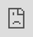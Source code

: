 # Work with Stress and Resilience

## Overview {.unnumbered}

In Unit 5, both stress and resilience will be explored in detail. While these may appear to be distinct topics, they are deeply interconnected. Stress is an inevitable part of life, arising from various external and internal pressures, while resilience is the capacity to adapt and bounce back from these challenges. The relationship between the two is significant: the more resilient we become, the better we are at managing stress. Although stress will always exist, a resilient individual can approach it differently, viewing obstacles as opportunities for growth rather than insurmountable difficulties. Resilience doesn’t eliminate stress, but it transforms the way we interact with it. With greater resilience, stressful situations are less likely to overwhelm us, and we develop healthier coping mechanisms. Instead of being paralyzed or drained by stress, resilience empowers us to stay grounded, think clearly, and respond effectively. Through building resilience, we gain the tools to reduce the impact of stress on our emotional, mental, and even physical well-being. In other words, by strengthening our resilience, we can significantly alter our experience of stress, making it less of a burden and more of a manageable part of our personal and professional lives.

### Topics {.unnumbered}

This unit is divided into the following topics:

1. Stress and Resilience
2. The Development of Stress and Resilience
3. Strategies for Dealing with Stress and Resilience

### Unit Learning Outcomes {.unnumbered}

When you have completed this unit you will be able to:

- Identify some of the major researchers in the field of resilience and stress
- Demonstrate and practice what wellness and thriving could look like
- Describe the brain under stress and how resilience is built
- Conceptualize a case dealing with stress and resilience
- Practice the skill of validation as outlined in EFFT
- Develop a preliminary treatment plan and know where to find resources and further specialized training

### Learning Activities {.unnumbered}

Here is a list of learning activities that will benefit you in completing this unit. You may find it useful for planning your work.

::: {.learning-activity time=""}

1. Read…
2. Watch…
3. Explore…
4. Complete the ungraded quiz.

::: {.note icon="true"}

Working through course activities will help you to meet the learning outcomes and successfully complete your assessments.

:::

:::

### Assessment {.unnumbered}

Please see the Assessment section in Moodle for assignment details.

### Resources {.unnumbered}

Here are the resources you will need to complete this unit.

- Lafrance, A., Henderson, K. A., & Mayman, S. (2020). *Emotion-Focused Family Therapy: A Transdiagnostic Model for Caregiver-Focused Interventions*. American Psychological Association.

::: {.prote}

Comment(s) from Werd:

Reference: Emotion-Focused Family Therapy: A Transdiagnostic Model for Caregiver-Focused Interventions

Comment: Link if appropriate Deb Troendle-Scott | 2025-06-04T16:34:00Z

:::

- Other online resources will be provided in the unit.

## Stress and Resilience

Stress and its manifestation in the body are the topics we explore in Unit 5. As research shows, experiencing stress is detrimental to our bodies and our health in general. It is therefore very important to develop and expand our resilience in order to properly handle and interact with stress.

In the same manner as in previous units, I would like to acknowledge and hear from those who have contributed to the field of stress and resilience research. Although the scope of research has expanded greatly, it is important to recall where we began.

### Activity: Video and Reading | The "Fathers" of Stress and Resilience

::: {.learning-activity time="00 minutesminutes"}

**Dr. Hans Seyle**

In the world of stress management, Hans Selye is widely acknowledged as the "father of the field." As such, he is a Canadian resource for the rest of the world. Over 1,700 scholarly papers and 39 books were published by Dr. Selye following his first scientific paper to identify and define "stress" in 1936. His work was cited in more than 362,000 scientific papers and in countless popular magazine articles, in nearly every major language, and in every country in the world by the time of his death in late 1982. There is no doubt that he is the most frequently cited author on stress in the world. Selye proposed that throughout a period of exposure to a nonspecific demand, stress remains present in an individual’s body. Among his distinctions, Selye called the cumulative effects of chronically applied stressors "general adaptation syndrome," also known as Selye’s syndrome in the literature.

Dr. Selye is one of the founders of the Canadian Institute of Stress. You may wish to spend a few minutes exploring their [website](https://stresscanada.org/){target="_blank"} (2024).

Watch the following video to learn more about one of Dr. Hans Selye’s major contributions to stress research. Please note that the video is 4:01 minutes long.

::: {.prote}

Comment(s) from Werd:

Reference: Please note that the video is 4:01 minutes long.

Comment: If important, this information could be given in the template for estimated time above (generally speaking, unless videos are much longer than usual, e.g., an hour-long video, it is probably not necessary to note the time) Deb Troendle-Scott | 2025-06-04T16:38:00Z

:::

- [*Hans Selye’s General Adaption Syndrome and the HPA Axis: Exploring the Connection*](https://www.youtube.com/watch?v=9FdmxfXrygA){target="_blank"} (2017)

**Questions to Consider**

After viewing the video consider the following questions and use them as a tool to help you process the information.

1. What is general adaptation syndrome?
2. What is it better described as?
3. What is the HPA? How can it weaken?

**Norman Garmezy**

The resilience theory is regarded as the brainchild of Norman Garmezy, the "father" of resilience theory. In addition to his work in developmental psychopathology, Garmezy was a professor of psychology; he held positions at Duke University (1950–1961) and the Institute of Child Development at the University of Minnesota (1961–1989) after receiving his doctorate from the University of Iowa in 1950. His early work focused on the etiology of schizophrenia, but his later work focused on child development risks, resilience, stress, and coping. We will spend some time getting to know his research, even though there have been further advances since his discoveries in the 1980s and 1990s.

We will be reading from Ann Masten’s book, *[Ordinary Magic](https://d.docs.live.net/47342b2749fd82eb/Desktop/_Trinity%20Western_Editing/Psych%20339/1.%20Original%20Files%20From%20Production/assets/u5/Ordinary_Magic_Introduction.pdf){target="_blank"}* ( ).

::: {.prote}

Comment(s) from Werd:

Reference: book

Comment: TWU link; please check and add date for Zotero Deb Troendle-Scott | 2025-05-28T14:37:00Z

:::

Ann Masten is a prominent resilience researcher and professor of child development at the University of Minnesota. She is widely recognized for her work on resilience in children and how they thrive despite adversity. In her book *Ordinary Magic*, Masten explores the concept of resilience, arguing that it is not a rare, extraordinary trait but a common capacity that arises from ordinary human resources such as supportive relationships, problem-solving skills, and community support. The book highlights the power of everyday systems that foster resilience in individuals facing challenges. Masten studied under Garmezy—take note of when he is mentioned.

::: {.prote}

Comment(s) from Werd:

Reference: ,

Comment: Add date for Zotero citation Deb Troendle-Scott | 2025-06-04T16:39:00Z

:::

**Questions to Consider**

After completing the reading above, consider the following questions and use them as a tool to help you process the information.

1. The key individuals who initiated studies on resilience in children were a part of which historic event?
2. What are the four waves of resilience science?
3. What was the biggest surprise that emerged from the study of children who overcome adversity?
4. What does the word resilience mean?
5. What two kinds of evaluation are required to identify resilience in a person’s life?
6. What are some examples of risk factors?

:::

### Activity: Reading | *The Meaning of Stress*, Chapter 1

::: {.prote}

Comment(s) from Werd:

Reference: The Meaning of Stress

Comment: Is this the title chapter or more of a generic heading?In previous units the title of the book or resource has been used in the heading, along with the chapter and or page #s, rather than the specific chapter title for each. It’s a minor editing quibble ☺️ but for consistency you might wish to use the book title, as was done for the assigned Chapter 2 reading later in the unit Deb Troendle-Scott | 2025-06-04T17:02:00Z

:::

::: {.learning-activity time="00 minutesminutes"}

To begin our conversation on stress and its meaning, please read the resource below.

- *Stress Management and Prevention*, Chapter 1 ( )

This chapter’s Key Questions will be used as our Questions to Consider section. Reading these ahead of time will assist you in guiding your reading.

::: {.note icon="true"}

Note that the learning activities in this course are ungraded, unless specified. They are designed to help you succeed in your assessments in this course, so you are strongly encouraged to complete them.

::: {.prote}

Comment(s) from Werd:

Reference: Note that the learning activities in this course are ungraded, unless specified. They are designed to help you succeed in your assessments in this course, so you are strongly encouraged to complete them.

Comment: This note has been included in some, but not all units - should it be before the first Learning Activity, if including? Deb Troendle-Scott | 2025-06-04T16:41:00Z

:::

:::

**Questions to Consider**

After reading, consider the following questions and use them as a tool to help you process the information.

1. What are the different ways that stress can be defined and conceptualized?
2. What are the different ways that people respond to adversity in their lives?
3. Stress is ordinarily thought of as a fairly negative state, something to be avoided whenever possible. But how can stress be highly functional and operate as a survival mechanism?
4. What is the general adaptation syndrome (GAS) and how does it function during times of stress?
5. What is the primary goal of stress management? Can such a program completely eliminate stress?
6. What are major sources of stress and how are they recognized?
7. How do you interpret the following statement: Stress is not what exists on the outside, but how you perceive a situation on the inside?

:::

### Activity: Optional Reflection | Stress

::: {.learning-activity time="00 minutesminutes"}

Consider the following questions and use the tool below to save your notes. Note that the active browser will not save your responses so you will need to save or download your document before closing it. You may wish to download the document on your computer or device to work on it.

- [https://create.twu.ca/h5p/wp-admin/admin-ajax.php?action=h5p_embed&id=489](https://create.twu.ca/h5p/wp-admin/admin-ajax.php?action=h5p_embed&id=489){target="_blank"}

:::

### Activity: Video | What is Resilience?

::: {.learning-activity time="00 minutesminutes"}

Different perspectives and points of view can be taken into account when discussing resilience. For an overview and introduction to resilience, watch the following video. Please consider that this video is 2.29 minutes long.

::: {.prote}

Comment(s) from Werd:

Reference: . Please consider that this video is 2.29 minutes long.

Comment: As previously, this information to be included in the estimated time as part of the template (if at all)? Deb Troendle-Scott | 2025-05-28T14:48:00Z

:::

- [*The Science of Resilience*](https://www.youtube.com/watch?v=1r8hj72bfGo){target="_blank"} (2015)

:::

### Activity: Videos | Daniel Siegel—Empathy and Resilience

::: {.learning-activity time="00 minutesminutes"}

The researcher Daniel Siegel is well known for his theory of interpersonal neurobiology, which explains how the brain, mind, and body are interconnected. Throughout his work he emphasizes the importance of resilience. Rather than reading some of his books and articles, we will view some of his YouTube talks:

**Building Resilience**

- [*Building Resilience in Care Providers*](https://www.youtube.com/watch?v=RkC8hx-_k3Y){target="_blank"} (2019)

**Questions to Consider**

After watching the video consider the following questions and use them as tools to help you process the information.

1. What are the five states of empathy?
2. What does compassion build on?
3. What are the two states of the brain that Siegel describes?
4. What is the metaphor that Siegel uses about the importance of awareness with resiliency?

**Opportunities to Build the Circuits of Kindness and Resilience**

This next video focuses on parents building resilience with their children.

- [*Building the Circuits for Kindness and Resilience*](https://www.youtube.com/watch?v=0XG8uOWEBbc){target="_blank"} (2012)

**Questions to Consider**

After watching the video consider the following questions and use them as tools to help you process the information.

1. When are the first circuits of kindness and resilience growing?
2. What moments does Siegel encourage us to reframe?
3. How do you see this video by Siegel as related to issues that EFFT explores?
4. What is the opportunity to build kindness and resilience that Siegel talks about?

:::

## The Development of Stress and Resilience

The purpose of this section is to discuss how and why stress occurs, and how we can enhance our resilience to minimize stress; that is, as Siegel explains, by increasing our awareness, we will be able to handle things with less impact when they occur—despite the fact that they may still affect us, they will not have the same negative impact.

### Activity: Read | *Stress Management and Prevention*, Chapter 2

::: {.learning-activity time="00 minutesminutes"}

In this chapter we will examine how stress manifests in the body and how our body responds to stress. We should note that this is a continuation or a parallel from our previous learning about trauma. You are not expected to memorize all of the details or remember all of the parts of the body affected. This article is intended to give you a general understanding of how stress affects the body and how it can manifest itself.

Read p. 30 to the end of the chapter. Pay particular attention to pages 36–37, and observe how they are aligned with our understanding of EFFT. The Questions to Consider section will be based on the Key Questions in the chapter. By reading these ahead of time, you will be able to guide your reading.

- *Stress Management and Prevention*, Chapter 2 ( )

**Questions to Consider**

Consider the following questions and use them as tools to help you process the information.

1. Why is it important to study the physiological basis of stress responses?
2. How can you apply what you learned in this chapter to understand better why people struggle so much in their lives?
3. How can studying the physiology of stress assist you in making sense of your own stress reactions, as well as those you witness in others?
4. How do chronic stress and anxiety affect the various systems in the body?
5. How do the nervous and endocrine systems work together to coordinate the body’s responses to stress?
6. How do the sympathetic and parasympathetic nervous systems work in concert to control physiological stress responses?
7. What are the body’s sequential steps in responding to perceived threats?
8. How is the immune system affected by chronic stress?
9. What are the risk factors associated with heart disease and other chronic health conditions?
10. How is sexual functioning affected by chronic or acute stress?
11. What are some ways that stress is helpful?

:::

### Activity: Video | An Illustration

::: {.learning-activity time="00 minutesminutes"}

This video with Dr. Gabor Maté on the connection between stress and disease illustrates how the body and the brain are connected and how stress manifests itself in the body. For the sake of time, let’s watch this clip to get an idea of the book’s content.

::: {.prote}

Comment(s) from Werd:

Reference: the book’s content

Comment: To what does this refer? (Presumably a newer book by Mate? You might wish to introduce this briefly) Deb Troendle-Scott | 2025-05-28T15:03:00Z

:::

::: {.prote}

Comment(s) from Werd:

Reference: clip

Comment: Section of the video? See note below about length and the beginning of the video Deb Troendle-Scott | 2025-06-04T16:57:00Z

:::

- *Dr. Gabor Maté on the Connection Between Stress and Disease* (2019)

**Questions to Consider**

After watching the video consider the following questions to help guide your learning.

1. Who is the illustration about at the beginning of the clip? At what age did she die?

::: {.prote}

Comment(s) from Werd:

Reference: about at the beginning of the clip

Comment: See above - link begins at 31:17 Deb Troendle-Scott | 2025-06-04T16:49:00Z

:::

1. What does Maté mean by responsibility?
2. What does Maté describe we have to do in order to maintain an attachment relationship? When does illness arise?

:::

### Activity: Read | Gordon Neufeld Institute

::: {.learning-activity time="00 minutesminutes"}

You may find the following article on the Neufeld Institute helpful in understanding how resilience develops and how it can be fostered. The work of Gordon Neufeld in the area of parenting and family work has made him an internationally recognized researcher.

- [*Neufeld Institute*](https://neufeldinstitute.org/resilience-embracing-the-emotional-journey/){target="_blank"} (n.d.)

**Questions to Consider**

After reading, consider the following questions and use them as a tool to help you process the information.

1. How does Gordon Neufeld describe resilience?
2. What is the difference between true resilience and false resilience?
3. What happens when we are overloaded?
4. Finish this quote, "We already have inside of us the ingredients to allow healing to occur, we just need … (MacNamara, n.d.)"

:::

## Strategies for Dealing with Stress and Resilience

Being resilient means overcoming setbacks and challenges such as losing a job, facing illness, experiencing a disaster, or grieving a loved one. These stressful events can lead people to unhealthy coping mechanisms such as substance abuse, eating disorders, or risky behaviours, which can make them feel stuck in their problems or victimized. While resilience doesn’t eliminate difficulties, it helps people look beyond them, find joy in life, and handle stress more effectively.

This is another opportunity for us to continue learning from EFFT. The goal is for you to have a reasonably good understanding of what validation entails by now. In this section we will develop a validation statement and add a behaviour coaching component.

### Activity: Optional Watch | *The Power of Vulnerability*—Brené Brown

::: {.learning-activity time="00 minutesminutes"}

Brené Brown has spent the past two decades studying courage, vulnerability, shame, and empathy at the University of Texas at Austin McCombs School of Business. Five of her books are New York Times bestsellers.

Please watch this video from Brown, who is well known for her work on vulnerability, shame, courage, and their relationship to resilience before starting the EFFT exercises and reading. It is likely that you have heard Brown speak before, but I encourage you to listen to her again and consider how working on shame, vulnerability, and courage can also cultivate resilience within you while working in the therapy room. This is Brown’s first TED Talk that is well known to most people; it captured the attention of the nation.

- [*The Power of Vulnerability*](https://www.ted.com/talks/brene_brown_the_power_of_vulnerability?language=en){target="_blank"} (2010)

**Questions to Consider**

After watching the video consider the following question and use it to help you process the information.

1. How does working on alleviating our shame build and foster resilience? Describe the connection.

:::

### Activity: Watch | *Dan Siegel on Neurobiology and Resilience*

::: {.learning-activity time="00 minutesminutes"}

This short video by Siegel discusses how to build resilience and connection by focusing not only on the individual, but on the collective "we."

- [*On Neurobiology and Resilience*](https://www.youtube.com/watch?v=Zriw-jShjzY){target="_blank"} (2015)

:::

### Activity: Case Study

::: {.learning-activity time="00 minutesminutes"}

Please refer back to the EFFT manual (Lafrance et al., 2020) if you need any reminders on emotion coaching or behaviour coaching.

In regard to stress and resilience specifically, I quote this text from our EFFT manual:

::: {.prote}

Comment(s) from Werd:

Reference: quote

Comment: Per APA style, lengthy direct quotes are indented to set them apart, but without quotation marks, so I have revised this to match and deleted the lines above and below (this however could be a house style if you choose not to follow APA exactly and wish to retain the formatted lines top and bottom)Please add page number(s) for the quote if known, and ensure that it is reproduced as in the original Deb Troendle-Scott | 2025-05-28T15:21:00Z

:::

> There is strong evidence to suggest that emotional intelligence (which includes emotion management, emotion perception, and emotion utilization) moderates the relationship between stress and mental health concerns in adolescents and adults, including depression, hopelessness, and suicidal ideation (Ciarrochi, Deane, & Anderson, 2002; Extremera & Fernandez-Berrocal, 2006). Taken together, these studies suggest that a focus on the development and refinement of emotion processing and regulation can serve to buffer against the experience of life stressors. For these reasons, the EFFT clinician also works with caregivers to equip them with the skills of emotion coaching to support their loved one’s wellness. Over time, their loved one develops self-efficacy with emotion processing—that is, the capacity and confidence to experience, tolerate, regulate, and be guided by their emotions without need of maladaptive coping strategies. In addition to supporting in the moment emotion processing and the development of the capacity to self-regulate, emotion-coaching skills enhance treatment in various ways. As caregivers adopt this new style of relating to their loved one, their relationship will strengthen and their efforts to support their loved one with behavioral symptoms will be more effective and better received. As symptoms decrease, caregivers can also support their loved one to manage the flood of emotions that sometimes follow. This work will also provide loved ones with evidence of their caregiver’s capacity and willingness to support them with their emotional pain, making it more likely that they will turn to the caregiver for support in times of stress. (Lafrance et al., 2020)

Read the following case study and then spend some time creating a validation statement for this particular client. We will be emotion-coaching this client and adding a "behaviour intervention" that will help the client to deal with their ongoing stress in their life. You may come up with your own ideas for things that might help alleviate stress based on the class readings or your own experience, or you can also look up some suggestions if you would like. Note that you would do a lot more work than just this single emotion-coaching session before suggesting a way to cope: in real time, you really need to spend time in validation with the client, really understanding what they are saying and conveying that you "get it."

::: {.prote}

Comment(s) from Werd:

Reference: it

Comment: As above, consider a linked title versus a bare URL in the text Deb Troendle-Scott | 2025-05-28T15:24:00Z

:::

- <iframe src="https://create.twu.ca/h5p/wp-admin/admin-ajax.php?action=h5p_embed&id=499" width="100%" height="100%" frameborder="0" allowfullscreen="allowfullscreen" title=""></iframe><script src="https://h5p.org/sites/all/modules/h5p/library/js/h5p-resizer.js" charset="UTF-8"></script>

:::

## Unit 5 Resources

## Stress and Resilience

**Videos**

Center on the Developing Child at Harvard University. (2015). *InBrief: The science of resilience* [Video]. YouTube. [https://www.youtube.com/watch?v=1r8hj72bfGo](https://www.youtube.com/watch?v=1r8hj72bfGo){target="_blank"}

{{< video https://www.youtube-nocookie.com/embed/1r8hj72bfGo >}}

::: {.prote}

Bleep bloop: The above video was auto embedded. If it was just a link, I added a title. If you don't like the title, change it, and I'll leave it alone if I come across it again.

:::

Dalai Lama Center for Peace and Education. (2012). *Dan Siegel - The opportunity to build the circuits of kindness and resilience* [Video]. YouTube. [https://youtu.be/0XG8uOWEBbc](https://youtu.be/0XG8uOWEBbc){target="_blank"}

{{< video https://www.youtube-nocookie.com/embed/0XG8uOWEBbc >}}

::: {.prote}

Bleep bloop: The above video was auto embedded. If it was just a link, I added a title. If you don't like the title, change it, and I'll leave it alone if I come across it again.

:::

Integrative Therapeutics. (2017). *Hans Selye’s general adaption syndrome and the HPA axis: Exploring the connection* [Video]. YouTube. [https://www.youtube.com/watch?v=9FdmxfXrygA](https://www.youtube.com/watch?v=9FdmxfXrygA){target="_blank"}

{{< video https://www.youtube-nocookie.com/embed/9FdmxfXrygA >}}

::: {.prote}

Bleep bloop: The above video was auto embedded. If it was just a link, I added a title. If you don't like the title, change it, and I'll leave it alone if I come across it again.

:::

**Readings**

Masten, A. S. (2014). *Ordinary magic: Resilience in development.* The Guilford Press.

[[https://d.docs.live.net/47342b2749fd82eb/Desktop/_Trinity%20Western_Editing/Psych%20339/1.%20Original%20Files%20From%20Production/assets/u5/Ordinary_Magic_Introduction.pdf](https://d.docs.live.net/47342b2749fd82eb/Desktop/_Trinity%20Western_Editing/Psych%20339/1.%20Original%20Files%20From%20Production/assets/u5/Ordinary_Magic_Introduction.pdf){target="_blank"}

Seaward, B. L. (2011). *Stress management and revention: Applications to daily life* (2nd ed.). Jones & Bartlett.

**Websites**

There are no websites to visit for this topic.

## Stress and Resilience

**Videos**

How To Academy. (2019). *Dr. Gabor Maté on the connection between stress and disease* [Video]. YouTube. [https://www.youtube.com/watch?v=ajo3xkhTbfo&t=1861s](https://www.youtube.com/watch?v=ajo3xkhTbfo&t=1861s){target="_blank"}

{{< video https://www.youtube-nocookie.com/embed/ajo3xkhTbfo >}}

::: {.prote}

Bleep bloop: The above video was auto embedded. If it was just a link, I added a title. If you don't like the title, change it, and I'll leave it alone if I come across it again.

:::

**Readings**

Seaward, B. L. (2011). *Stress management and prevention: Applications to daily life* (2nd ed.). Jones & Bartlett.

**Websites**

MacNamara, D. (n.d.). R*esilience: Embracing the emotional journey*. Neufeld Institute. [https://neufeldinstitute.org/editorials/resilience-embracing-the-emotional-journey/](https://neufeldinstitute.org/editorials/resilience-embracing-the-emotional-journey/){target="_blank"}

## Strategies for Dealing with tress andResilience

**Videos**

Garrison Institute. (2015). *Dan Siegel on neurobiology and resilience* [Video]. YouTube. [https://youtu.be/Zriw-jShjzY](https://youtu.be/Zriw-jShjzY){target="_blank"}

{{< video https://www.youtube-nocookie.com/embed/Zriw-jShjzY >}}

::: {.prote}

Bleep bloop: The above video was auto embedded. If it was just a link, I added a title. If you don't like the title, change it, and I'll leave it alone if I come across it again.

:::

TED. (2010). T*he Power of vulnerability* [Video]. TEDx Houston. [https://www.ted.com/talks/brene_brown_the_power_of_vulnerability?subtitle=en](https://www.ted.com/talks/brene_brown_the_power_of_vulnerability?subtitle=en){target="_blank"}

::: {.video-container}

<iframe src="https://embed.ted.com/talks/brene_brown_the_power_of_vulnerability" width="854" height="480" style="position:absolute;left:0;top:0;width:100%;height:100%" frameborder="0" scrolling="no" allowfullscreen></iframe>

:::

::: {.prote}

Bleep bloop: The above video was auto embedded. If it was just a link, I added a title. If you don't like the title, change it, and I'll leave it alone if I come across it again.

:::

**Readings**

EFFT Manual

::: {.prote}

Comment(s) from Werd:

Reference: EFFT Manual

Comment: Lafrance et al.? Please add from Resource list if this is the case deb.ts@outlook.com | 2025-06-23T18:42:00Z

:::

**Websites**

There are no websites to visit for this topic.

## Summary {.unnumbered}

In this unit you have learned about stress and resilience. It is so important that we understand how prolonged stress can affect our bodies and how urgent it is to take action. The fact that we can build up our resilience tangibly should also encourage you. This may be easier to do when we are young, but it is also possible to do when we are older. Fortunately, the brain is very malleable and resilience can still be taught and learned.

::: {.check}

Before you move on to the next unit you may want to check that you are able to:

- Identify some of the major researchers in the field of resilience and stress
- Demonstrate and practice what wellness and thriving could look like
- Describe the brain under stress and how resilience is built
- Conceptualize a case dealing with stress and resilience
- Practice the skill of validation as outlined in EFFT
- Develop a preliminary treatment plan and know where to find resources and further specialized training

:::

